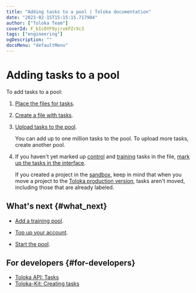 ```yaml
---
title: "Adding tasks to a pool | Toloka documentation"
date: "2023-02-15T15:15:15.717904"
author: ["Toloka Team"]
coverId: F_bIcOYF9yjrxkPZrXc3
tags: ["engineering"]
ogDescription: ""
docsMenu: "defaultMenu"
---
```



# Adding tasks to a pool

To add tasks to a pool:

1. [Place the files for tasks](/docs-new/guide/cloud-storage).

1. [Create a file with tasks](/docs-new/guide/pool_csv).

1. [Upload tasks to the pool](/docs-new/guide/task_upload).

    <Note mode="restriction" title="Restriction">

    You can add up to one million tasks to the pool. To upload more tasks, create another pool.

    </Note>

1. If you haven't yet marked up [control](/docs-new/glossary#control-task) and [training](/docs-new/glossary#training-task) tasks in the file, [mark up the tasks in the interface](/docs-new/guide/task_markup).

    <Note mode="note" title="Note">

    If you created a project in the [sandbox](/docs-new/glossary#sandbox), keep in mind that when you move a project to the [Toloka production version](https://platform.toloka.ai/requester/), tasks aren't moved, including those that are already labeled.

    </Note>

## What's next {#what_next}

- [Add a training pool](/docs-new/guide/train).

- [Top up your account](/docs-new/guide/refill).

- [Start the pool](/docs-new/guide/pool-run-and-stop).

## For developers {#for-developers}

- [Toloka API: Tasks](/docs-new/api/tasks)
- [Toloka-Kit: Creating tasks](/docs-new/toloka-kit/reference/toloka.client.TolokaClient.create_task)

<ContactGuideSupport/>
